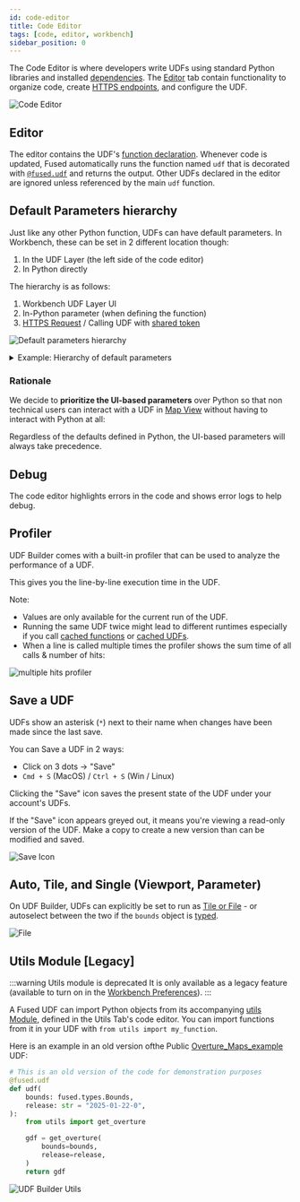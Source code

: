 ```yaml
---
id: code-editor
title: Code Editor
tags: [code, editor, workbench]
sidebar_position: 0
---
```


The Code Editor is where developers write UDFs using standard Python libraries and installed [dependencies](/core-concepts/run-udfs/dependencies/). The [Editor](/workbench/udf-builder/code-editor/#editor) tab contain functionality to organize code, create [HTTPS endpoints](/core-concepts/run-udfs/run-small-udfs/#https-requests), and configure the UDF.

![Code Editor](/img/workbench/udf-builder/code_editor.png)

## Editor

The editor contains the UDF's [function declaration](/core-concepts/write/#function-declaration). Whenever code is updated, Fused automatically runs the function named `udf` that is decorated with [`@fused.udf`](/core-concepts/write/#fusedudf-decorator) and returns the output. Other UDFs declared in the editor are ignored unless referenced by the main `udf` function.

## Default Parameters hierarchy

Just like any other Python function, UDFs can have default parameters. In Workbench, these can be set in 2 different location though:
1. In the UDF Layer (the left side of the code editor)
2. In Python directly

The hierarchy is as follows:
1. Workbench UDF Layer UI
2. In-Python parameter (when defining the function)
3. [HTTPS Request](/core-concepts/run-udfs/run-small-udfs/) / Calling UDF with [shared token](/core-concepts/run-udfs/run-small-udfs/#token)

![Default parameters hierarchy](/img/workbench/udf-builder/code_editor/overview_default_params.png)

<details>
<summary>Example: Hierarchy of default parameters</summary>

Let's start with a simple UDF:
```python
@fused.udf
def udf(my_default_param: float = 1.5):
    
    print(f"{my_default_param=}")
    return my_default_param
```

In Workbench, without defining else we would get `1.5` back:

![default python params](/img/workbench/udf-builder/code_editor/default_python_params.png)

Now we can set default parameters in the UDF layer UI:

<ReactPlayer playsinline={true} className="video__player" playing={false} muted={true} controls height="100%" url="https://fused-magic.s3.us-west-2.amazonaws.com/workbench-walkthrough-videos/docs_rewrite/code_editor_setting_default_params_in_UI_compressed2.mp4" width="100%" />

In this case Workbench overwrites the default parameter in the Python code with the value set in the UI:

![Workbench UI overwrites Python default params](/img/workbench/udf-builder/code_editor/workbench_overrides_default_value.png)

And finally, if you call this UDF through HTTPS / Shares token, then the default parameter will of course be overwritten by the value you provide:

![Overwriting in python](/img/workbench/udf-builder/code_editor/overwriting_in_python.png)

</details>

### Rationale

We decide to **prioritize the UI-based parameters** over Python so that non technical users can interact with a UDF in [Map View](/workbench/udf-builder/map/) without having to interact with Python at all:

<ReactPlayer playsinline={true} className="video__player" playing={false} muted={true} controls height="100%" url="https://fused-magic.s3.us-west-2.amazonaws.com/workbench-walkthrough-videos/docs_rewrite/editing_parameters_in_ui2.mp4" width="100%" />

Regardless of the defaults defined in Python, the UI-based parameters will always take precedence.

## Debug

The code editor highlights errors in the code and shows error logs to help debug.

<ReactPlayer playsinline={true} className="video__player" playing={false} muted={true} controls height="100%" url="https://fused-magic.s3.us-west-2.amazonaws.com/workbench-walkthrough-videos/docs_rewrite/debug_code_editor_edit3.mp4" width="100%" />

## Profiler

UDF Builder comes with a built-in profiler that can be used to analyze the performance of a UDF.

This gives you the line-by-line execution time in the UDF.

Note:
- Values are only available for the current run of the UDF.
- Running the same UDF twice might lead to different runtimes especially if you call [cached functions](/core-concepts/cache/#caching-any-python-function-fusedcache) or [cached UDFs](/core-concepts/cache/#caching-a-udf).
- When a line is called multiple times the profiler shows the sum time of all calls & number of hits:

![multiple hits profiler](/img/workbench/udf-builder/code_editor/profiler_multiple_hits.gif)


## Save a UDF

UDFs show an asterisk (`*`) next to their name when changes have been made since the last save. 

You can Save a UDF in 2 ways:
- Click on 3 dots -> "Save"
- `Cmd + S` (MacOS) / `Ctrl + S` (Win / Linux)

Clicking the "Save" icon saves the present state of the UDF under your account's UDFs.

If the "Save" icon appears greyed out, it means you're viewing a read-only version of the UDF. Make a copy to create a new version than can be modified and saved.

![Save Icon](/img/save_icon.png)

## Auto, Tile, and Single (Viewport, Parameter)

On UDF Builder, UDFs can explicitly be set to run as [Tile or File](/tutorials/Geospatial%20with%20Fused/filetile/) - or autoselect between the two if the `bounds` object is [typed](/tutorials/Geospatial%20with%20Fused/filetile/#bounds).

![File](/img/workbench/udf-builder/file_tile.png)

## Utils Module [Legacy]

:::warning Utils module is deprecated
It is only available as a legacy feature (available to turn on in the [Workbench Preferences](/workbench/preferences/)).
:::

A Fused UDF can import Python objects from its accompanying [utils Module](/core-concepts/write/#utils-module), defined in the Utils Tab's code editor. You can import functions from it in your UDF with `from utils import my_function`.

Here is an example in an old version ofthe Public [Overture_Maps_example](https://github.com/fusedio/udfs/tree/d9f419dadf6267efc79f0ea2092a4dda0e22cb97/public/Overture_Maps_Example) UDF:

```python showLineNumbers
# This is an old version of the code for demonstration purposes
@fused.udf
def udf(
    bounds: fused.types.Bounds,
    release: str = "2025-01-22-0",
):
    from utils import get_overture

    gdf = get_overture(
        bounds=bounds,
        release=release,
    )
    return gdf
```
![UDF Builder Utils](/img/workbench/udf-builder/utils.png)